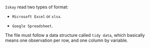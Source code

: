 
``Iskay`` read two types of format:
  
  * `Microsoft Excel` or `xlsx`.

  * `Google Spreadsheet`.

The file must follow a data structure called `tidy data`, which basically means one observation
per row, and one column by variable.
